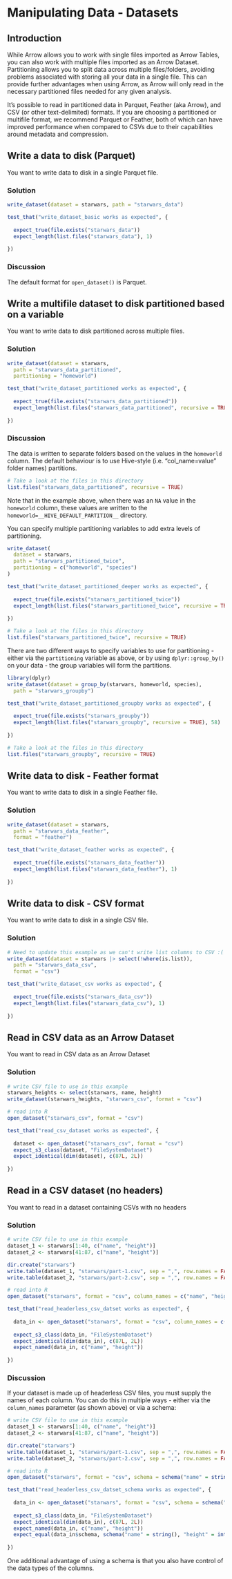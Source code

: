 <!---
  Licensed to the Apache Software Foundation (ASF) under one
  or more contributor license agreements.  See the NOTICE file
  distributed with this work for additional information
  regarding copyright ownership.  The ASF licenses this file
  to you under the Apache License, Version 2.0 (the
  "License"); you may not use this file except in compliance
  with the License.  You may obtain a copy of the License at

    http://www.apache.org/licenses/LICENSE-2.0

  Unless required by applicable law or agreed to in writing,
  software distributed under the License is distributed on an
  "AS IS" BASIS, WITHOUT WARRANTIES OR CONDITIONS OF ANY
  KIND, either express or implied.  See the License for the
  specific language governing permissions and limitations
  under the License.
-->

# Manipulating Data - Datasets

## Introduction

While Arrow allows you to work with single files imported as Arrow Tables, you can 
also work with multiple files imported as an Arrow Dataset.  Partitioning allows you to split data across 
multiple files/folders, avoiding problems associated with storing all your data in a single file.  This can provide 
further advantages when using Arrow, as Arrow will only 
read in the necessary partitioned files needed for any given analysis.

It's possible to read in partitioned data in Parquet, Feather (aka Arrow), and CSV (or 
other text-delimited) formats.  If you are choosing a partitioned or multifile format, we 
recommend Parquet or Feather, both of which can have improved performance 
when compared to CSVs due to their capabilities around metadata and compression.

## Write a data to disk (Parquet)

You want to write data to disk in a single Parquet file.

### Solution

```r
write_dataset(dataset = starwars, path = "starwars_data")
```

```r

test_that("write_dataset_basic works as expected", {
  
  expect_true(file.exists("starwars_data"))
  expect_length(list.files("starwars_data"), 1)
  
})

```

### Discussion

The default format for `open_dataset()` is Parquet. 

## Write a multifile dataset to disk partitioned based on a variable

You want to write data to disk partitioned across multiple files.

### Solution

```r
write_dataset(dataset = starwars,
  path = "starwars_data_partitioned",
  partitioning = "homeworld")
```


```r

test_that("write_dataset_partitioned works as expected", {
  
  expect_true(file.exists("starwars_data_partitioned"))
  expect_length(list.files("starwars_data_partitioned", recursive = TRUE), 49)
  
})

```

### Discussion

The data is written to separate folders based on the values in the `homeworld` 
column.  The default behaviour is to use Hive-style (i.e. "col_name=value" folder names)
partitions.

```r
# Take a look at the files in this directory
list.files("starwars_data_partitioned", recursive = TRUE)
```

Note that in the example above, when there was an `NA` value in the `homeworld`
column, these values are written to the `homeworld=__HIVE_DEFAULT_PARTITION__`
directory.

You can specify multiple partitioning variables to add extra levels of partitioning.

```r
write_dataset(
  dataset = starwars,
  path = "starwars_partitioned_twice",
  partitioning = c("homeworld", "species")
)
```

```r

test_that("write_dataset_partitioned_deeper works as expected", {
  
  expect_true(file.exists("starwars_partitioned_twice"))
  expect_length(list.files("starwars_partitioned_twice", recursive = TRUE), 58)
  
})

```

```r
# Take a look at the files in this directory
list.files("starwars_partitioned_twice", recursive = TRUE)
```

There are two different ways to specify variables to use for partitioning - 
either via the `partitioning` variable as above, or by using `dplyr::group_by()` on your data - the group variables will form the partitions.

```r
library(dplyr)
write_dataset(dataset = group_by(starwars, homeworld, species),
  path = "starwars_groupby")
```

```r

test_that("write_dataset_partitioned_groupby works as expected", {
  
  expect_true(file.exists("starwars_groupby"))
  expect_length(list.files("starwars_groupby", recursive = TRUE), 58)
  
})

```

```r
# Take a look at the files in this directory
list.files("starwars_groupby", recursive = TRUE)
```
## Write data to disk - Feather format

You want to write data to disk in a single Feather file.

### Solution

```r
write_dataset(dataset = starwars,
  path = "starwars_data_feather",
  format = "feather")
```

```r

test_that("write_dataset_feather works as expected", {
  
  expect_true(file.exists("starwars_data_feather"))
  expect_length(list.files("starwars_data_feather"), 1)
  
})

```

## Write data to disk - CSV format

You want to write data to disk in a single CSV file.

### Solution

```r
# Need to update this example as we can't write list columns to CSV :(
write_dataset(dataset = starwars |> select(!where(is.list)),
  path = "starwars_data_csv",
  format = "csv")
```

```r

test_that("write_dataset_csv works as expected", {
  
  expect_true(file.exists("starwars_data_csv"))
  expect_length(list.files("starwars_data_csv"), 1)
  
})

```

## Read in CSV data as an Arrow Dataset

You want to read in CSV data as an Arrow Dataset

### Solution

```r
# write CSV file to use in this example
starwars_heights <- select(starwars, name, height)
write_dataset(starwars_heights, "starwars_csv", format = "csv")

# read into R
open_dataset("starwars_csv", format = "csv")
```

```r

test_that("read_csv_dataset works as expected", {
  
  dataset <- open_dataset("starwars_csv", format = "csv")
  expect_s3_class(dataset, "FileSystemDataset")
  expect_identical(dim(dataset), c(87L, 2L))
  
})

```

## Read in a CSV dataset (no headers)

You want to read in a dataset containing CSVs with no headers

### Solution

```r
# write CSV file to use in this example
dataset_1 <- starwars[1:40, c("name", "height")]
dataset_2 <- starwars[41:87, c("name", "height")]

dir.create("starwars")
write.table(dataset_1, "starwars/part-1.csv", sep = ",", row.names = FALSE, col.names = FALSE)
write.table(dataset_2, "starwars/part-2.csv", sep = ",", row.names = FALSE, col.names = FALSE)

# read into R
open_dataset("starwars", format = "csv", column_names = c("name", "height"))
```

```r

test_that("read_headerless_csv_datset works as expected", {
  
  data_in <- open_dataset("starwars", format = "csv", column_names = c("name", "height"))
  
  expect_s3_class(data_in, "FileSystemDataset")
  expect_identical(dim(data_in), c(87L, 2L))
  expect_named(data_in, c("name", "height"))
  
})

```

### Discussion

If your dataset is made up of headerless CSV files, you must supply the names of
each column.  You can do this in multiple ways - either via the `column_names` 
parameter (as shown above) or via a schema:

```r
# write CSV file to use in this example
dataset_1 <- starwars[1:40, c("name", "height")]
dataset_2 <- starwars[41:87, c("name", "height")]

dir.create("starwars")
write.table(dataset_1, "starwars/part-1.csv", sep = ",", row.names = FALSE, col.names = FALSE)
write.table(dataset_2, "starwars/part-2.csv", sep = ",", row.names = FALSE, col.names = FALSE)

# read into R
open_dataset("starwars", format = "csv", schema = schema("name" = string(), "height" = int16()))
```

```r

test_that("read_headerless_csv_datset_schema works as expected", {
  
  data_in <- open_dataset("starwars", format = "csv", schema = schema("name" = string(), "height" = int16()))
  
  expect_s3_class(data_in, "FileSystemDataset")
  expect_identical(dim(data_in), c(87L, 2L))
  expect_named(data_in, c("name", "height"))
  expect_equal(data_in$schema, schema("name" = string(), "height" = int16()))
  
})

```

One additional advantage of using a schema is that you also have control of the 
data types of the columns.